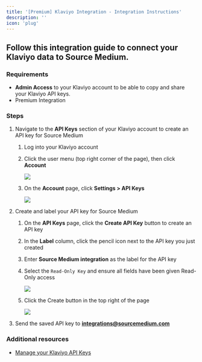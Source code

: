 ```yaml
---
title: '[Premium] Klaviyo Integration - Integration Instructions'
description: ''
icon: 'plug'
---
```


## Follow this integration guide to connect your Klaviyo data to Source Medium.

### Requirements

- **Admin Access** to your Klaviyo account to be able to copy and share your Klaviyo API keys.
- Premium Integration

### Steps

1. Navigate to the **API Keys** section of your Klaviyo account to create an API key for Source Medium 
    1. Log into your Klaviyo account
    2. Click the user menu (top right corner of the page), then click **Account**
        
        ![](/images/article-imgs/klaviyo-integration/Untitled.png)
        
    3. On the **Account** page, click **Settings > API Keys**
        
        ![](/images/article-imgs/klaviyo-integration/Untitled1.png)
        
2. Create and label your API key for Source Medium 
    1. On the **API Keys** page, click the **Create API Key** button to create an API key
    2. In the **Label** column, click the pencil icon next to the API key you just created
    3. Enter **Source Medium integration** as the label for the API key
    4. Select the `Read-Only Key` and ensure all fields have been given Read-Only access
        
        ![](/images/article-imgs/klaviyo-integration/Untitled2.png)
        
    5. Click the Create button in the top right of the page
        
        ![](/images/article-imgs/klaviyo-integration/Untitled3.png)
        
    
3. Send the saved API key to **integrations@sourcemedium.com**

### Additional resources

- [Manage your Klaviyo API Keys](https://help.klaviyo.com/hc/en-us/articles/115005062267-How-to-Manage-Your-Account-s-API-Keys)